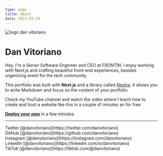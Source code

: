 ```yaml
---
type: page
title: About
date: 2021-03-19
---
```


<Image
  src="/images/Logo%20DeV%20DAN%20VITORIANO%20(Quadrado)%20(9).png"
  alt="logo dan vitoriano"
  width={300}
  height={300}
  priority
  className="next-image"
/>

# Dan Vitoriano

Hey, I'm a Senior Software Engineer and CEO at FRONTIN. I enjoy working with Next.js and crafting beautiful front-end experiences, besides organizing event for the tech community.

This portfolio was built with **Next.js** and a library called [Nextra](https://nextra.vercel.app/). It allows you to write Markdown and focus on the _content_ of your portfolio.

Check my YouTube channel and watch the video where I teach how to create and host a website like this in a couple of minutes an for free.

[**Deploy your own**](https://vercel.com/new/git/external?repository-url=https://github.com/vercel-solutions/nextjs-portfolio-starter&project-name=portfolio&repository-name=portfolio) in a few minutes.

---

<div>
  Twitter [@danvitoriano](https://twitter.com/danvitoriano)
  <br />
  GitHub [@danvitoriano](https://github.com/danvitoriano)
  <br />
  Instagram [@danvitoriano](https://instagram.com/danvitoriano)
  <br />
  LinkedIn [@danvitoriano](https://linkedin.com/in/danvitoriano)
  <br />
  TikTok [@danvitoriano](https://tiktok.com/@danvitoriano)
  <br />
</div>
